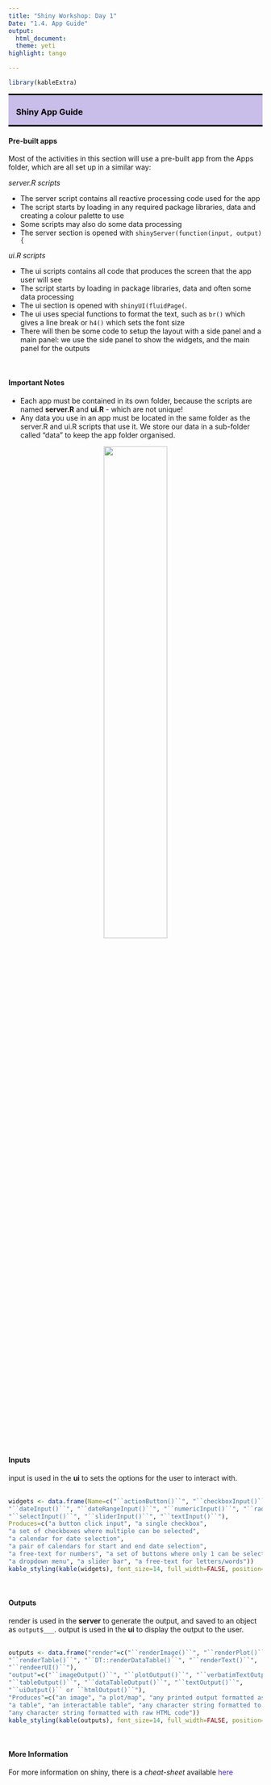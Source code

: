 ```yaml
---
title: "Shiny Workshop: Day 1"
Date: "1.4. App Guide"
output:
  html_document:
  theme: yeti
highlight: tango

---
```


<style>
h1, h2, h3, h4 {font-weight: bold;}
.blue {color: #4E23B8;}
hr {border: 2px solid black;}
a.title:link {color: white; text-decoration: none;}
a.title:visited {color: white; text-decoration: none;}
a.title:hover {color: #c9bde9; text-decoration: none;}
a.title:active {color: white; text-decoration: none;}
a.main:link {color: #4E23B8; text-decoration: none;}
a.main:visited {color: #4E23B8; text-decoration: none;}
a.main:hover {color: #4E23B8; font-weight: bold; text-decoration: none;}
a.main:active {color: #4E23B8; text-decoration: none;}
.panel-aims {color: white; background-color: #4E23B8; border-top: 3px solid black; border-bottom: 3px solid black; padding-left: 15px; padding-right: 15px; }
.panel-section {color: black; background-color: #c9bde9; border-top: 3px solid black; border-bottom: 3px solid black; padding-left: 15px; padding-right: 15px; }

<!--- Collapse button --->
input {display: none; visibility: hidden;}
label { display: block; padding: 0.5em; text-align: center; border-bottom: 1px solid #CCC; color: #666;}
label:hover {color: #000;}
label::before {font-weight: bold; font-size: 15px; content: "+"; vertical-align: text-top; display: inline-block;  width: 20px; height: 20px; margin-right: 3px; background: radial-gradient(ellipse at center, #CCC 50%, transparent 50%);}
.expand {height: 0px; overflow: hidden; transition: height 0.5s; color: #FFF;}
section {padding: 0 20px;}
.toggle:checked ~ .expand {height: 250px;}
.toggle:checked ~ label::before {content: "-";}
</style>

```r
library(kableExtra)
```

<!--- ---------------------------------------------------------------------- -->
<!--- 1.4. Shiny App Guide -->

<div class="row"> <!--- Setup grid for layout -->
<div class="col-md-12"> <!--- Begin column set -->
<div class="panel panel-section"> <!--- Begin panel -->
<h3>Shiny App Guide</h3>
</div> <!--- End panel -->
</div> <!--- End column set -->
</div> <!--- End grid -->

<h4>Pre-built apps</h4>
Most of the activities in this section will use a pre-built app from the Apps folder, which are all set up in a similar way: <br>

<em> server.R scripts </em>
<ul>
<li> The server script contains all reactive processing code used for the app </li>
<li> The script starts by loading in any required package libraries, data and creating a colour palette to use </li>
<li> Some scripts may also do some data processing </li>
<li> The server section is opened with ``shinyServer(function(input, output) {`` </li>
</ul>
<em> ui.R scripts </em>
<ul>
<li> The ui scripts contains all code that produces the screen that the app user will see </li>
<li> The script starts by loading in package libraries, data and often some data processing </li>
<li> The ui section is opened with ``shinyUI(fluidPage(``.  </li>
<li> The ui uses special functions to format the text, such as ``br()`` which gives a line break or ``h4()`` which sets the font size </li>
<li> There will then be some code to setup the layout with a side panel and a main panel: we use the side panel to show the widgets, and the main panel for the outputs </li>
</ul>
<br>

<h4> Important Notes </h4>
<ul>
<li> Each app must be contained in its own folder, because the scripts are named <b>server.R</b> and <b>ui.R</b> - which are not unique! </li>
<li> Any data you use in an app must be located in the same folder as the server.R and ui.R scripts that use it. We store our data in a sub-folder called "data" to keep the app folder organised. </li>
</ul>
<center><img style="width: 50%;" src="figures/folders.jpg"/></center>
<br>

<h4> Inputs </h4>
input is used in the <b>ui</b> to sets the options for the user to interact with. <br><br>
``` r
widgets <- data.frame(Name=c("``actionButton()``", "``checkboxInput()``", "``checkboxGroupInput()``",
"``dateInput()``", "``dateRangeInput()``", "``numericInput()``", "``radioButtons()``",
"``selectInput()``", "``sliderInput()``", "``textInput()``"),
Produces=c("a button click input", "a single checkbox",
"a set of checkboxes where multiple can be selected",
"a calendar for date selection",
"a pair of calendars for start and end date selection",
"a free-text for numbers", "a set of buttons where only 1 can be selected",
"a dropdown menu", "a slider bar", "a free-text for letters/words"))
kable_styling(kable(widgets), font_size=14, full_width=FALSE, position="left", bootstrap_options=c("bordered", "condensed"))
```
<br>

<h4> Outputs </h4>
render is used in the <b>server</b> to generate the output, and saved to an object as ``output$___``.
output is used in the <b>ui</b> to display the output to the user. <br><br>
``` r
outputs <- data.frame("render"=c("``renderImage()``", "``renderPlot()``", "``renderPrint()``",
"``renderTable()``", "``DT::renderDataTable()``", "``renderText()``",
"``rendeerUI()``"),
"output"=c("``imageOutput()``", "``plotOutput()``", "``verbatimTextOutput()``",
"``tableOutput()``", "``dataTableOutput()``", "``textOutput()``",
"``uiOutput()`` or ``htmlOutput()``"),
"Produces"=c("an image", "a plot/map", "any printed output formatted as code",
"a table", "an interactable table", "any character string formatted to match app",
"any character string formatted with raw HTML code"))
kable_styling(kable(outputs), font_size=14, full_width=FALSE, position="left", bootstrap_options=c("bordered", "condensed"))
```
<br>

<h4> More Information </h4>
For more information on shiny, there is a <em>cheat-sheet</em> available <a class="main"  href="https://shiny.rstudio.com/images/shiny-cheatsheet.pdf" target="_blank">here</a>
<br><br>